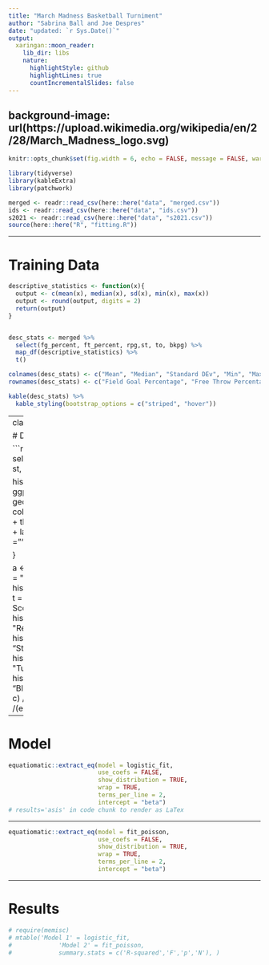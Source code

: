 ```yaml
---
title: "March Madness Basketball Turniment"
author: "Sabrina Ball and Joe Despres"
date: "updated: `r Sys.Date()`"
output:
  xaringan::moon_reader:
    lib_dir: libs
    nature:
      highlightStyle: github
      highlightLines: true
      countIncrementalSlides: false
---
```


background-image: url(https://upload.wikimedia.org/wikipedia/en/2/28/March_Madness_logo.svg)
---
```r
knitr::opts_chunk$set(fig.width = 6, echo = FALSE, message = FALSE, warning = FALSE, comment = "", cache = F)

library(tidyverse)
library(kableExtra)
library(patchwork)

merged <- readr::read_csv(here::here("data", "merged.csv"))
ids <- readr::read_csv(here::here("data", "ids.csv"))
s2021 <- readr::read_csv(here::here("data", "s2021.csv"))
source(here::here("R", "fitting.R"))
```

<!-- --- -->
<!-- # Backround on the turniment -->
<!-- quick facts... -->

<!-- --- -->

<!-- ![](images/empty_bracket.jpg) -->

<!-- --- -->
<!-- class: center, middle -->
<!-- # Zoomed in -->

<!-- ![](images/zoomed.png) -->

<!-- --- -->
<!-- # Goal -->
<!-- Can we use basketball seasion data to predict this turniment outcomes? -->

---

# Training Data

```r
descriptive_statistics <- function(x){
  output <- c(mean(x), median(x), sd(x), min(x), max(x))
  output <- round(output, digits = 2)
  return(output)
}


desc_stats <- merged %>% 
  select(fg_percent, ft_percent, rpg,st, to, bkpg) %>% 
  map_df(descriptive_statistics) %>% 
  t()

colnames(desc_stats) <- c("Mean", "Median", "Standard DEv", "Min", "Max")
rownames(desc_stats) <- c("Field Goal Percentage", "Free Throw Percentage", "Rebounds Per Game", "Steals", "Turnovers", "Blocked Shots Per Game")

kable(desc_stats) %>%
  kable_styling(bootstrap_options = c("striped", "hover")) 
```

---
class: center

# Distribution of Predictors

```r
hists <- merged %>% 
  select(x3fg, fg_percent, rpg, st, to,  bkpg)

histogram <- function(x, t){
  ggplot(data = hists, aes(x)) + 
    geom_histogram(bins = 50, color = "black", fill = "gray80") + 
    theme_light(base_size = 20) + 
    labs(title = paste0("", t), x = "", y = "") + 
    NULL
    
}

a <- histogram(merged$x3fg,       t = "Three-Points Goals")
b <- histogram(merged$fg_percent, t = "Percentage of Goals Scored")
c <- histogram(merged$rpg,        t = "Rebounds Per Game")
d <- histogram(merged$st,         t = "Steals Per Game")
e <- histogram(merged$to,         t = "Turnovers Per Game")
f <- histogram(merged$bkpg,       t = "Blocks Per game")
# (a + b + c) / (d + e + f)
(a + b) / (c + d) /(e + f)
```


---

# Model

```r

equatiomatic::extract_eq(model = logistic_fit, 
                         use_coefs = FALSE, 
                         show_distribution = TRUE, 
                         wrap = TRUE, 
                         terms_per_line = 2, 
                         intercept = "beta")
# results='asis' in code chunk to render as LaTex
```

---

```r

equatiomatic::extract_eq(model = fit_poisson, 
                         use_coefs = FALSE, 
                         show_distribution = TRUE, 
                         wrap = TRUE, 
                         terms_per_line = 2, 
                         intercept = "beta")
```
---

# Results

```r
# require(memisc)
# mtable('Model 1' = logistic_fit,
#             'Model 2' = fit_poisson,
#             summary.stats = c('R-squared','F','p','N'), )

```




